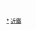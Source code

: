 <span style="{{#if: {{{2|}}}||display:inline-block; width:1em; line-height:1em; }}background-color:{{#switch: {{{1}}}
 |A|G=#d21644
 |B|H|I=#fab202
 |C=limegreen
 |D|J=#4694d1
 |E|K|L=#153f97
 |M=#00b3c1
 |F|N|O|P=#028e46
 |Y|Z=#dd9966
 |#ccc
}}; color:#FFF; vertical-align:center; text-align:center; ">{{#if: {{{2|}}}|&nbsp;{{{1}}}{{{2}}}&nbsp;|{{{1}}}}}</span><noinclude>
{{Documentation}}
[[Category:近畿日本鐵道路線模板|*]]
[[Category:車站編號模板|近鐵]]
</noinclude>